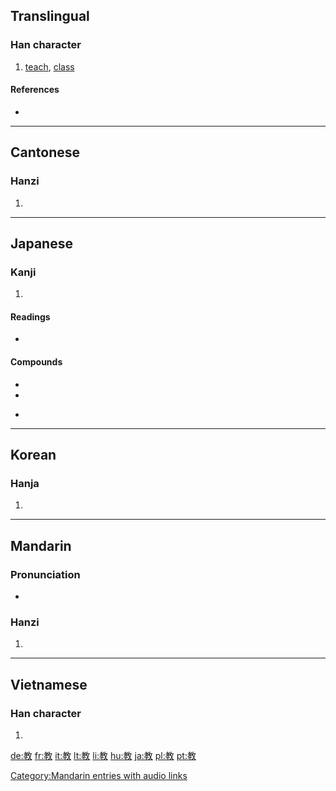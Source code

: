 {{also|敎}}
==Translingual==

===Han character===
{{Han char|rn=66|rad=攴|as=07|sn=11|four=4844<sub>0</sub>|canj=十木人大 (JDOK)}}

# [[teach]], [[class]]

====References====
* {{Han ref|kx=0472.051|dkj=13213|dj=0823.010|hdz=21459.090|uh=6559|ud=25945|bh=B1D0|bd=45520}}

----

==Cantonese==

===Hanzi===
{{yue-hanzi|jyut=|y=gaau3}}

# {{defn|Cantonese|sort=攴07}}

----

==Japanese==

===Kanji===
{{ja-kanji|grade=2|rs=攴07}}

# {{defn|Japanese}}

====Readings====
* {{ja-readings|on=[[きょう]] (kyō), [[こう]] (kō)|kun=[[おしえる]] (oshieru), [[おしえ]] (oshie)}}

====Compounds====
{{top2}}
* {{term|教材||[[teaching materials]]|tr=きょうざい, kyōzai|sc=Jpan|lang=ja}}
* {{term|教育||education|tr=きょういく, kyōiku|sc=Jpan|lang=ja}}
{{mid2}}
* {{term|教法||teaching methods|tr=きょうほう|sc=Jpan|lang=ja}}
{{bottom}}
----

==Korean==

===Hanja===
{{ko-hanja|hangeul=교|eumhun=|rv=gyo|mr=kyo|y=kyo}}

# {{defn|Korean|sort=攴07}}

----

==Mandarin==

===Pronunciation===
* {{audio|zh-jiāo.ogg|audio}}

===Hanzi===
{{cmn-hanzi|pin=[[jiào]] ([[jiao4]])|wg=chiao<sup>4</sup>}}

# {{defn|Mandarin|sort=攴07}}

[[Category:Mandarin entries with audio links]]

----

==Vietnamese==

===Han character===
{{vi-hantu|[[giáo]], [[dáo]], [[ráu]], [[tráo]]|rs=攴07}}

# {{defn|Vietnamese|sort=攴07}}

[[de:教]]
[[fr:教]]
[[it:教]]
[[lt:教]]
[[li:教]]
[[hu:教]]
[[ja:教]]
[[pl:教]]
[[pt:教]]